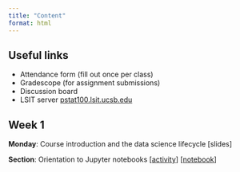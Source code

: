 ```yaml
---
title: "Content"
format: html
---
```


## Useful links

- Attendance form (fill out once per class)
- Gradescope (for assignment submissions)
- Discussion board
- LSIT server [pstat100.lsit.ucsb.edu](https://pstat100.lsit.ucsb.edu)

## Week 1

**Monday**: Course introduction and the data science lifecycle [slides]

**Section**: Orientation to Jupyter notebooks [[activity](labs/lab0-gettingstarted/lab0-gettingstarted.ipynb)] [[notebook](https://pstat100.lsit.ucsb.edu/hub/user-redirect/git-pull?repo=https%3A%2F%2Fgithub.com%2Fruizt%2Fpstat100&urlpath=lab%2Ftree%2Fpstat100%2Flabs%2Flab0-gettingstarted%2Flab0-gettingstarted.ipynb&branch=main)]